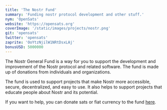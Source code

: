 ```yaml
---
title: 'The Nostr Fund'
summary: 'Funding nostr protocol development and other stuff.'
nym: 'OpenSats'
website: 'https://opensats.org'
coverImage: '/static/images/projects/nostr.png'
git: 'opensats'
twitter: 'opensats'
zaprite: 'OoYtzNjilW1NRtDsxLAj'
bonusUSD: 5000000
---
```


The Nostr General Fund is a way for you to support the development and
improvement of the Nostr protocol and related software. The fund is made up of
donations from individuals and organizations.

The fund is used to support projects that make Nostr more accessible, secure,
decentralized, and easy to use. It also helps to support projects that educate
people about Nostr and its potential.

If you want to help, you can donate sats or fiat currency to the fund [here](#top).
